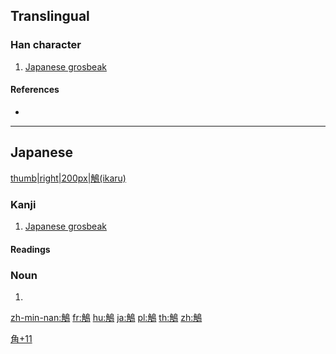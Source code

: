 {{character info/new}}
==Translingual==

===Han character===
{{Han char|rn=148|rad=角|as=11|sn=18|four=|canj=NBHAF,XNBHA|ids=⿰角鳥}}

# [[Japanese grosbeak]]

====References====
* {{Han ref|kx=1491.241|dkj=46980|hdz=63932.071|uh=9D64}}

----

==Japanese==
[[file:Eophona personata.jpg|thumb|right|200px|鵤(ikaru)]]

===Kanji===
{{ja-kanji|grade=|rs=角11}}

# [[Japanese grosbeak]]

====Readings====
{{ja-readings|kun=[[いかる]] (ikaru), [[いかるが]] (ikaruga)}}

{{wikipedia|lang=ja}}
{{ja-kanjitab|いかる|yomi=k}}

===Noun===
{{ja-noun|いかる|イカル}}

# {{alternative spelling of|斑鳩|lang=ja}}

[[Category:Japanese-only CJKV Characters|角+11]]

[[zh-min-nan:鵤]]
[[fr:鵤]]
[[hu:鵤]]
[[ja:鵤]]
[[pl:鵤]]
[[th:鵤]]
[[zh:鵤]]
